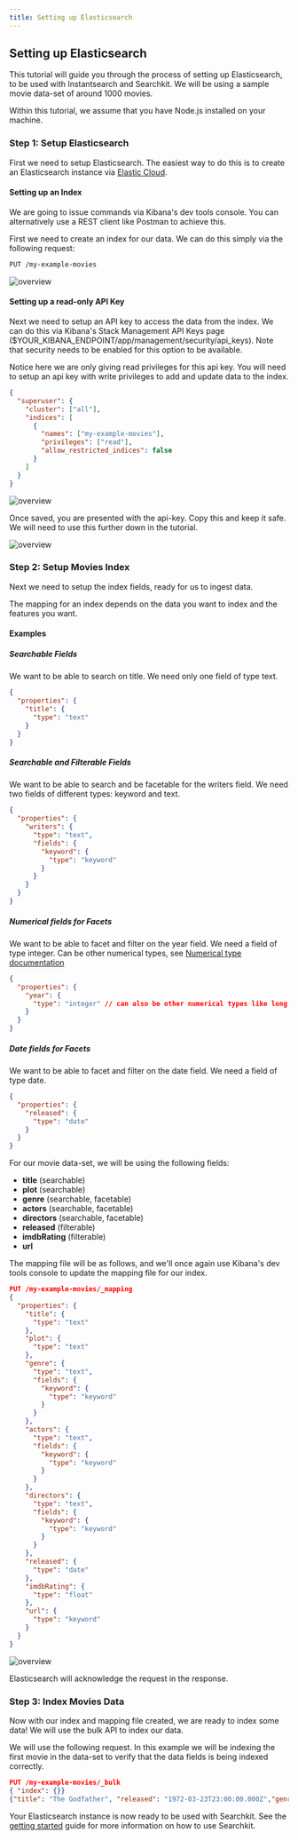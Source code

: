 ```yaml
---
title: Setting up Elasticsearch
---
```


## Setting up Elasticsearch

This tutorial will guide you through the process of setting up Elasticsearch, to be used with Instantsearch and Searchkit. We will be using a sample movie data-set of around 1000 movies.

Within this tutorial, we assume that you have Node.js installed on your machine.

### Step 1: Setup Elasticsearch

First we need to setup Elasticsearch. The easiest way to do this is to create an Elasticsearch instance via [Elastic Cloud](https://cloud.elastic.co/registration).

#### Setting up an Index

We are going to issue commands via Kibana's dev tools console. You can alternatively use a REST client like Postman to achieve this.

First we need to create an index for our data. We can do this simply via the following request:

```sh
PUT /my-example-movies
```

![overview](../../../public/docs/create-index.jpg)

#### Setting up a read-only API Key

Next we need to setup an API key to access the data from the index. We can do this via Kibana's Stack Management API Keys page ($YOUR_KIBANA_ENDPOINT/app/management/security/api_keys). Note that security needs to be enabled for this option to be available.

Notice here we are only giving read privileges for this api key. You will need to setup an api key with write privileges to add and update data to the index.

```json
{
  "superuser": {
    "cluster": ["all"],
    "indices": [
      {
        "names": ["my-example-movies"],
        "privileges": ["read"],
        "allow_restricted_indices": false
      }
    ]
  }
}
```

![overview](../../../public/docs/api-keys.jpg)

Once saved, you are presented with the api-key. Copy this and keep it safe. We will need to use this further down in the tutorial.

![overview](../../../public/docs/api-key-view.jpg)

### Step 2: Setup Movies Index

Next we need to setup the index fields, ready for us to ingest data.

The mapping for an index depends on the data you want to index and the features you want.

#### Examples

##### Searchable Fields

We want to be able to search on title. We need only one field of type text.

```json
{
  "properties": {
    "title": {
      "type": "text"
    }
  }
}
```

##### Searchable and Filterable Fields

We want to be able to search and be facetable for the writers field. We need two fields of different types: keyword and text.

```json
{
  "properties": {
    "writers": {
      "type": "text",
      "fields": {
        "keyword": {
          "type": "keyword"
        }
      }
    }
  }
}
```

##### Numerical fields for Facets

We want to be able to facet and filter on the year field. We need a field of type integer.
Can be other numerical types, see [Numerical type documentation](https://www.elastic.co/guide/en/elasticsearch/reference/current/number.html)

```json
{
  "properties": {
    "year": {
      "type": "integer" // can also be other numerical types like long, short, byte, double, float
    }
  }
}
```

##### Date fields for Facets

We want to be able to facet and filter on the date field. We need a field of type date.

```json
{
  "properties": {
    "released": {
      "type": "date"
    }
  }
}
```

For our movie data-set, we will be using the following fields:

- **title** (searchable)
- **plot** (searchable)
- **genre** (searchable, facetable)
- **actors** (searchable, facetable)
- **directors** (searchable, facetable)
- **released** (filterable)
- **imdbRating** (filterable)
- **url**

The mapping file will be as follows, and we'll once again use Kibana's dev tools console to update the mapping file for our index.

```json
PUT /my-example-movies/_mapping
{
  "properties": {
    "title": {
      "type": "text"
    },
    "plot": {
      "type": "text"
    },
    "genre": {
      "type": "text",
      "fields": {
        "keyword": {
          "type": "keyword"
        }
      }
    },
    "actors": {
      "type": "text",
      "fields": {
        "keyword": {
          "type": "keyword"
        }
      }
    },
    "directors": {
      "type": "text",
      "fields": {
        "keyword": {
          "type": "keyword"
        }
      }
    },
    "released": {
      "type": "date"
    },
    "imdbRating": {
      "type": "float"
    },
    "url": {
      "type": "keyword"
    }
  }
}
```

![overview](../../../public/docs/update-mapping.jpg)

Elasticsearch will acknowledge the request in the response.

### Step 3: Index Movies Data

Now with our index and mapping file created, we are ready to index some data! We will use the bulk API to index our data.

We will use the following request. In this example we will be indexing the first movie in the data-set to verify that the data fields is being indexed correctly.

```json
PUT /my-example-movies/_bulk
{ "index": {}}
{"title": "The Godfather", "released": "1972-03-23T23:00:00.000Z","genre": ["Crime", "Drama"],"directors": ["Francis Ford Coppola"],"actors": ["Marlon Brando", "Al Pacino", "James Caan", "Richard S. Castellano"],"plot": "The aging patriarch of an organized crime dynasty transfers control of his clandestine empire to his reluctant son.","imdbRating": "9.2", "url": "https://www.imdb.com/title/tt0068646/"}
```

Your Elasticsearch instance is now ready to be used with Searchkit. See the [getting started](/docs/getting-started) guide for more information on how to use Searchkit.
